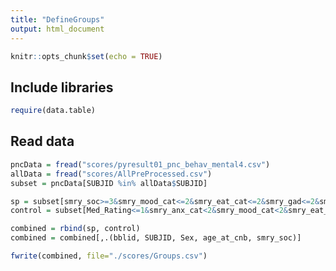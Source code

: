 ```yaml
---
title: "DefineGroups"
output: html_document
---
```


```r
knitr::opts_chunk$set(echo = TRUE)
```

## Include libraries

```r
require(data.table)
```
## Read data
```r
pncData = fread("scores/pyresult01_pnc_behav_mental4.csv")
allData = fread("scores/AllPreProcessed.csv")
subset = pncData[SUBJID %in% allData$SUBJID]
```

```r
sp = subset[smry_soc>=3&smry_mood_cat<=2&smry_eat_cat<=2&smry_gad<=2&smry_sep<=2&smry_phb<=2&smry_pan<=2&smry_agr<=2&smry_ocd<=2&smry_ptd<=2&smry_psy_cat<=2&smry_beh_cat<=2]
control = subset[Med_Rating<=1&smry_anx_cat<2&smry_mood_cat<2&smry_eat_cat<2&smry_pan<2&smry_agr<2&smry_ocd<2&smry_ptd<2&smry_psy_cat<2&smry_beh_cat<2]

combined = rbind(sp, control)
combined = combined[,.(bblid, SUBJID, Sex, age_at_cnb, smry_soc)]
```

```r
fwrite(combined, file="./scores/Groups.csv")
```

